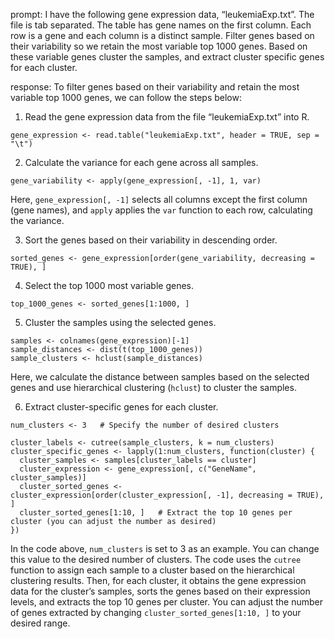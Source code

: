 prompt:
I have the following gene expression data, "leukemiaExp.txt". The file is tab separated. The table has gene names on the first column. Each row is a gene and each column is a distinct sample. Filter genes based on their variability so we retain the most variable top 1000 genes. Based on these variable genes cluster the samples, and extract cluster specific genes for each cluster.

response:
To filter genes based on their variability and retain the most variable top 1000 genes, we can follow the steps below:

1. Read the gene expression data from the file "leukemiaExp.txt" into R.

```
gene_expression <- read.table("leukemiaExp.txt", header = TRUE, sep = "\t")
```

2. Calculate the variance for each gene across all samples.

```
gene_variability <- apply(gene_expression[, -1], 1, var)
```

Here, `gene_expression[, -1]` selects all columns except the first column (gene names), and `apply` applies the `var` function to each row, calculating the variance.

3. Sort the genes based on their variability in descending order.

```
sorted_genes <- gene_expression[order(gene_variability, decreasing = TRUE), ]
```

4. Select the top 1000 most variable genes.

```
top_1000_genes <- sorted_genes[1:1000, ]
```

5. Cluster the samples using the selected genes.

```
samples <- colnames(gene_expression)[-1]
sample_distances <- dist(t(top_1000_genes))
sample_clusters <- hclust(sample_distances)
```

Here, we calculate the distance between samples based on the selected genes and use hierarchical clustering (`hclust`) to cluster the samples.

6. Extract cluster-specific genes for each cluster.

```
num_clusters <- 3   # Specify the number of desired clusters

cluster_labels <- cutree(sample_clusters, k = num_clusters)
cluster_specific_genes <- lapply(1:num_clusters, function(cluster) {
  cluster_samples <- samples[cluster_labels == cluster]
  cluster_expression <- gene_expression[, c("GeneName", cluster_samples)]
  cluster_sorted_genes <- cluster_expression[order(cluster_expression[, -1], decreasing = TRUE), ]
  cluster_sorted_genes[1:10, ]   # Extract the top 10 genes per cluster (you can adjust the number as desired)
})
```

In the code above, `num_clusters` is set to 3 as an example. You can change this value to the desired number of clusters. The code uses the `cutree` function to assign each sample to a cluster based on the hierarchical clustering results. Then, for each cluster, it obtains the gene expression data for the cluster's samples, sorts the genes based on their expression levels, and extracts the top 10 genes per cluster. You can adjust the number of genes extracted by changing `cluster_sorted_genes[1:10, ]` to your desired range.
